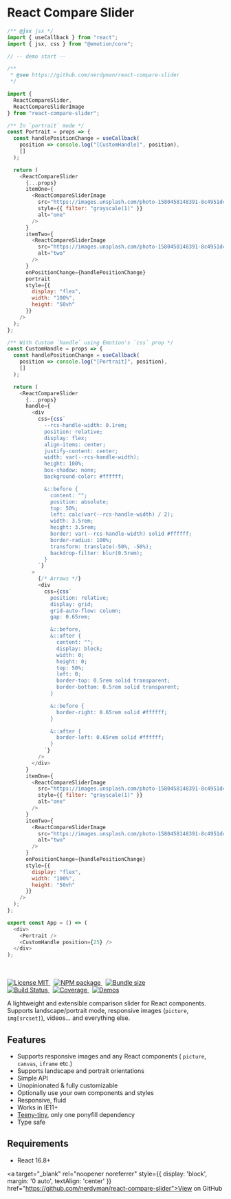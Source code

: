 
<Meta title="Docs/Intro" />

<div style={{ maxWidth: '600px', margin: '0 auto' }}>

<div style={{ textAlign: 'center' }}>

# React Compare Slider

```js codesandbox=react-compare-slider
/** @jsx jsx */
import { useCallback } from "react";
import { jsx, css } from "@emotion/core";

// -- demo start --

/**
 * @see https://github.com/nerdyman/react-compare-slider
 */

import {
  ReactCompareSlider,
  ReactCompareSliderImage
} from "react-compare-slider";

/** In `portrait` mode */
const Portrait = props => {
  const handlePositionChange = useCallback(
    position => console.log("[CustomHandle]", position),
    []
  );

  return (
    <ReactCompareSlider
      {...props}
      itemOne={
        <ReactCompareSliderImage
          src="https://images.unsplash.com/photo-1580458148391-8c4951dc1465?auto=format&fit=crop&w=1500&q=80"
          style={{ filter: "grayscale(1)" }}
          alt="one"
        />
      }
      itemTwo={
        <ReactCompareSliderImage
          src="https://images.unsplash.com/photo-1580458148391-8c4951dc1465?auto=format&fit=crop&w=1500&q=80"
          alt="two"
        />
      }
      onPositionChange={handlePositionChange}
      portrait
      style={{
        display: "flex",
        width: "100%",
        height: "50vh"
      }}
    />
  );
};

/** With Custom `handle` using Emotion's `css` prop */
const CustomHandle = props => {
  const handlePositionChange = useCallback(
    position => console.log("[Portrait]", position),
    []
  );

  return (
    <ReactCompareSlider
      {...props}
      handle={
        <div
          css={css`
            --rcs-handle-width: 0.1rem;
            position: relative;
            display: flex;
            align-items: center;
            justify-content: center;
            width: var(--rcs-handle-width);
            height: 100%;
            box-shadow: none;
            background-color: #ffffff;

            &::before {
              content: "";
              position: absolute;
              top: 50%;
              left: calc(var(--rcs-handle-width) / 2);
              width: 3.5rem;
              height: 3.5rem;
              border: var(--rcs-handle-width) solid #ffffff;
              border-radius: 100%;
              transform: translate(-50%, -50%);
              backdrop-filter: blur(0.5rem);
            }
          `}
        >
          {/* Arrows */}
          <div
            css={css`
              position: relative;
              display: grid;
              grid-auto-flow: column;
              gap: 0.65rem;

              &::before,
              &::after {
                content: "";
                display: block;
                width: 0;
                height: 0;
                top: 50%;
                left: 0;
                border-top: 0.5rem solid transparent;
                border-bottom: 0.5rem solid transparent;
              }

              &::before {
                border-right: 0.65rem solid #ffffff;
              }

              &::after {
                border-left: 0.65rem solid #ffffff;
              }
            `}
          />
        </div>
      }
      itemOne={
        <ReactCompareSliderImage
          src="https://images.unsplash.com/photo-1580458148391-8c4951dc1465?auto=format&fit=crop&w=1280&q=80"
          style={{ filter: "grayscale(1)" }}
          alt="one"
        />
      }
      itemTwo={
        <ReactCompareSliderImage
          src="https://images.unsplash.com/photo-1580458148391-8c4951dc1465?auto=format&fit=crop&w=1280&q=80"
          alt="two"
        />
      }
      onPositionChange={handlePositionChange}
      style={{
        display: "flex",
        width: "100%",
        height: "50vh"
      }}
    />
  );
};

export const App = () => (
  <div>
    <Portrait />
    <CustomHandle position={25} />
  </div>
);
```

<br/>
<br/>

<a href="https://github.com/nerdyman/react-compare-slider/blob/master/LICENSE">
    <img src="https://img.shields.io/npm/l/react-compare-slider.svg" alt="License MIT" />
</a>
&nbsp;
<a href="https://npmjs.com/package/react-compare-slider">
    <img src="https://img.shields.io/npm/v/react-compare-slider.svg" alt="NPM package" />
</a>
&nbsp;
<a href="https://bundlephobia.com/result?p=react-compare-slider">
    <img src="https://img.shields.io/bundlephobia/minzip/react-compare-slider.svg" alt="Bundle size" />
</a>

<br/>

<a href="https://github.com/nerdyman/react-compare-slider/actions?query=workflow%3Abuild">
    <img src="https://img.shields.io/github/workflow/status/nerdyman/react-compare-slider/build" alt="Build Status" />
</a>
&nbsp;
<a href="https://codeclimate.com/github/nerdyman/react-compare-slider">
    <img src="https://img.shields.io/codeclimate/coverage/nerdyman/react-compare-slider" alt="Coverage" />
</a>
&nbsp;
<a href="https://react-compare-slider.netlify.app/">
    <img src="https://img.shields.io/badge/demos-🚀-blue.svg" alt="Demos" />
</a>


A lightweight and extensible comparison slider for React components. Supports
landscape/portrait mode, responsive images (`picture`, `img[srcset]`), videos&hellip; and everything else.

</div>

## Features

- Supports responsive images and any React components ( `picture`, `canvas`, `iframe` etc.)
- Supports landscape and portrait orientations
- Simple API
- Unopinionated & fully customizable
- Optionally use your own components and styles
- Responsive, fluid
- Works in IE11+
- [Teeny-tiny](https://bundlephobia.com/result?p=react-compare-slider), only one ponyfill dependency
- Type safe

## Requirements

- React 16.8+

<a target="_blank" rel="noopener noreferrer" style={{ display: 'block', margin: '0 auto', textAlign: 'center' }} href="https://github.com/nerdyman/react-compare-slider">View on GitHub</a>

</div>
